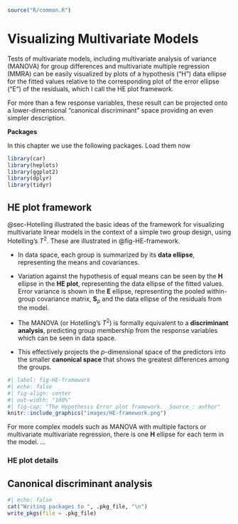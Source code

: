 ```r
source("R/common.R")
```


# Visualizing Multivariate Models {#sec-vis-mlm}

Tests of multivariate models, including multivariate analysis of variance (MANOVA) for group differences and multivariate multiple regression (MMRA) can be easily visualized by plots of a hypothesis ("H") data ellipse for the fitted values relative to the corresponding plot of the error ellipse ("E") of the residuals, which I call the HE plot framework.

For more than a few response variables, these result can be projected onto a lower-dimensional "canonical discriminant" space providing an even simpler description.


**Packages**

In this chapter we use the following packages. Load them now
```r
library(car)
library(heplots)
library(ggplot2)
library(dplyr)
library(tidyr)
```

## HE plot framework {#sec-he-framework}

@sec-Hotelling illustrated the basic ideas of the framework for visualizing multivariate
linear models in the context of a simple two group design, using Hotelling's $T^2$.  These are illustrated in @fig-HE-framework.

* In data space, each group is summarized by its **data ellipse**, representing the means and covariances.

* Variation against the hypothesis of equal means can be seen by the $\mathbf{H}$ ellipse in the **HE plot**, representing the data ellipse of the fitted values. Error variance is shown in the $\mathbf{E}$ ellipse,
representing the pooled within-group covariance matrix, $\mathbf{S}_p$ and the data ellipse of the residuals from the model.

* The MANOVA (or Hotelling's $T^2$) is formally equivalent to a **discriminant analysis**, predicting
group membership from the response variables which can be seen in data space.

* This effectively projects the $p$-dimensional
space of the predictors into the smaller **canonical space** that shows the greatest differences among
the groups.

```r
#| label: fig-HE-framework
#| echo: false
#| fig-align: center
#| out-width: "100%"
#| fig-cap: "The Hypothesis Error plot framework. _Source_: author"
knitr::include_graphics("images/HE-framework.png")
```

For more complex models such as MANOVA with multiple factors or multivariate multivariate regression,
there is one $\mathbf{H}$ ellipse for each term in the model. ...

### HE plot details


## Canonical discriminant analysis {#sec-candisc}

```r
#| echo: false
cat("Writing packages to ", .pkg_file, "\n")
write_pkgs(file = .pkg_file)
```
